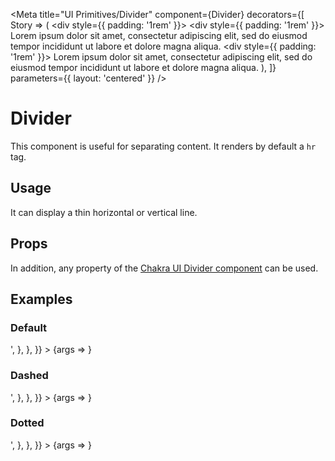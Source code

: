 

<Meta
  title="UI Primitives/Divider"
  component={Divider}
  decorators={[
    Story => (
      <div style={{ padding: '1rem' }}>
        <div style={{ padding: '1rem' }}>
          Lorem ipsum dolor sit amet, consectetur adipiscing elit, sed do eiusmod tempor incididunt
          ut labore et dolore magna aliqua.
        </div>
        <Story />
        <div style={{ padding: '1rem' }}>
          Lorem ipsum dolor sit amet, consectetur adipiscing elit, sed do eiusmod tempor incididunt
          ut labore et dolore magna aliqua.
        </div>
      </div>
    ),
  ]}
  parameters={{ layout: 'centered' }}
/>

# Divider

This component is useful for separating content. It renders by default a `hr` tag.

## Usage

It can display a thin horizontal or vertical line.

## Props

<ArgsTable of={Divider} />

In addition, any property of the [Chakra UI Divider component](https://chakra-ui.com/docs/data-display/divider) can be used.

## Examples

### Default

<Preview>
  <Story
    name="Default"
    parameters={{
      docs: {
        source: {
          code: '<Divider />',
        },
      },
    }}
  >
    {args => <Divider {...args} />}
  </Story>
</Preview>

### Dashed

<Preview>
  <Story
    name="Dashed"
    args={{
      variant: 'dashed',
    }}
    parameters={{
      docs: {
        source: {
          code: '<Divider variant="dashed" />',
        },
      },
    }}
  >
    {args => <Divider {...args} />}
  </Story>
</Preview>

### Dotted

<Preview>
  <Story
    name="Dotted"
    args={{
      variant: 'dotted',
    }}
    parameters={{
      docs: {
        source: {
          code: '<Divider variant="dotted" />',
        },
      },
    }}
  >
    {args => <Divider {...args} />}
  </Story>
</Preview>
